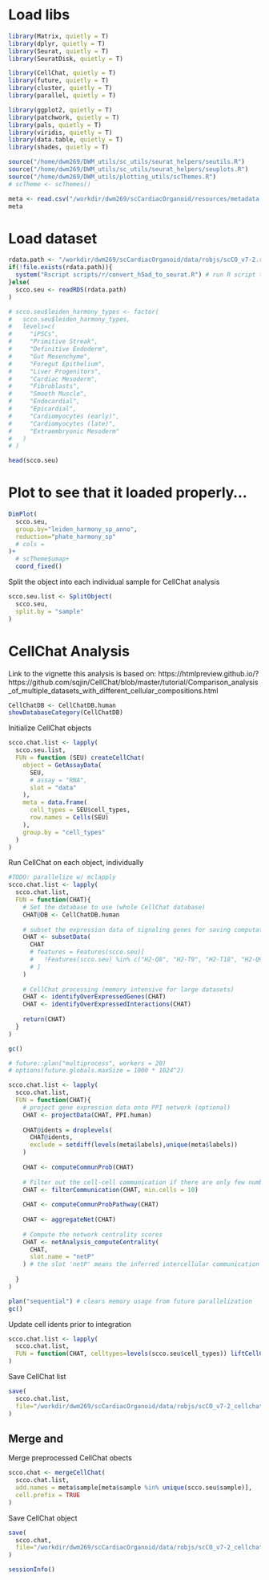 
# Load libs
```r
library(Matrix, quietly = T)
library(dplyr, quietly = T)
library(Seurat, quietly = T)
library(SeuratDisk, quietly = T)

library(CellChat, quietly = T)
library(future, quietly = T)
library(cluster, quietly = T)
library(parallel, quietly = T)

library(ggplot2, quietly = T)
library(patchwork, quietly = T)
library(pals, quietly = T)
library(viridis, quietly = T)
library(data.table, quietly = T)
library(shades, quietly = T)

source("/home/dwm269/DWM_utils/sc_utils/seurat_helpers/seutils.R")
source("/home/dwm269/DWM_utils/sc_utils/seurat_helpers/seuplots.R")
source("/home/dwm269/DWM_utils/plotting_utils/scThemes.R")
# scTheme <- scThemes()
```

```r
meta <- read.csv("/workdir/dwm269/scCardiacOrganoid/resources/metadata.csv")
meta
```


# Load dataset
```r
rdata.path <- "/workdir/dwm269/scCardiacOrganoid/data/robjs/scCO_v7-2.rds"
if(!file.exists(rdata.path)){
  system("Rscript scripts/r/convert_h5ad_to_seurat.R") # run R script to convert anndata to seurat
}else(
  scco.seu <- readRDS(rdata.path)
)

# scco.seu$leiden_harmony_types <- factor(
#   scco.seu$leiden_harmony_types,
#   levels=c(
#     "iPSCs", 
#     "Primitive Streak",
#     "Definitive Endoderm",
#     "Gut Mesenchyme",
#     "Foregut Epithelium",
#     "Liver Progenitors",
#     "Cardiac Mesoderm",
#     "Fibroblasts",
#     "Smooth Muscle",
#     "Endocardial",
#     "Epicardial",
#     "Cardiomyocytes (early)",
#     "Cardiomyocytes (late)",
#     "Extraembryonic Mesoderm"          
#   )
# )

head(scco.seu)
```
# Plot to see that it loaded properly...
```r
DimPlot(
  scco.seu,
  group.by="leiden_harmony_sp_anno",
  reduction="phate_harmony_sp"
  # cols = 
)+
  # scTheme$umap+
  coord_fixed()
```

Split the object into each individual sample for CellChat analysis
```r
scco.seu.list <- SplitObject(
  scco.seu,
  split.by = "sample"
)
```


# CellChat Analysis
Link to the vignette this analysis is based on:
https://htmlpreview.github.io/?https://github.com/sqjin/CellChat/blob/master/tutorial/Comparison_analysis_of_multiple_datasets_with_different_cellular_compositions.html
```r
CellChatDB <- CellChatDB.human
showDatabaseCategory(CellChatDB)
```
Initialize CellChat objects
```r
scco.chat.list <- lapply(
  scco.seu.list,
  FUN = function (SEU) createCellChat(
    object = GetAssayData(
      SEU,
      # assay = "RNA",
      slot = "data"
    ),
    meta = data.frame(
      cell_types = SEU$cell_types,
      row.names = Cells(SEU)
    ),
    group.by = "cell_types"
  )
)
```

Run CellChat on each object, individually
```r
#TODO: parallelize w/ mclapply
scco.chat.list <- lapply(
  scco.chat.list,
  FUN = function(CHAT){
    # Set the database to use (whole CellChat database)
    CHAT@DB <- CellChatDB.human
    
    # subset the expression data of signaling genes for saving computation cost
    CHAT <- subsetData(
      CHAT
      # features = Features(scco.seu)[
      #   !Features(scco.seu) %in% c("H2-Q8", "H2-T9", "H2-T18", "H2-Q9" ,"H2-L", "H2-BI" ,"H2-D" ,"H60a" ,"H2-Ea-ps")
      # ]
    )
    
    # CellChat processing (memory intensive for large datasets)
    CHAT <- identifyOverExpressedGenes(CHAT)
    CHAT <- identifyOverExpressedInteractions(CHAT)
    
    return(CHAT)
  }
)

gc()
```

```r
# future::plan("multiprocess", workers = 20)
# options(future.globals.maxSize = 1000 * 1024^2)

scco.chat.list <- lapply(
  scco.chat.list,
  FUN = function(CHAT){
    # project gene expression data onto PPI network (optional)
    CHAT <- projectData(CHAT, PPI.human)
    
    CHAT@idents = droplevels(
      CHAT@idents, 
      exclude = setdiff(levels(meta$labels),unique(meta$labels))
    )
    
    CHAT <- computeCommunProb(CHAT)
    
    # Filter out the cell-cell communication if there are only few number of cells in certain cell groups
    CHAT <- filterCommunication(CHAT, min.cells = 10)
    
    CHAT <- computeCommunProbPathway(CHAT)
    
    CHAT <- aggregateNet(CHAT)
    
    # Compute the network centrality scores
    CHAT <- netAnalysis_computeCentrality(
      CHAT, 
      slot.name = "netP"
    ) # the slot 'netP' means the inferred intercellular communication network of signaling pathways
    
  }
)

plan("sequential") # clears memory usage from future parallelization
gc()
```

Update cell idents prior to integration
```r
scco.chat.list <- lapply(
  scco.chat.list,
  FUN = function(CHAT, celltypes=levels(scco.seu$cell_types)) liftCellChat(CHAT, celltypes)
)
```
Save CellChat list
```r
save(
  scco.chat.list,
  file="/workdir/dwm269/scCardiacOrganoid/data/robjs/scCO_v7-2_cellchat_list.RData"
)
```

## Merge and
Merge preprocessed CellChat obects
```r
scco.chat <- mergeCellChat(
  scco.chat.list,
  add.names = meta$sample[meta$sample %in% unique(scco.seu$sample)],
  cell.prefix = TRUE
)
```
Save CellChat object
```r
save(
  scco.chat,
  file="/workdir/dwm269/scCardiacOrganoid/data/robjs/scCO_v7-2_cellchat.RData"
)
```


```r
sessionInfo()
```

